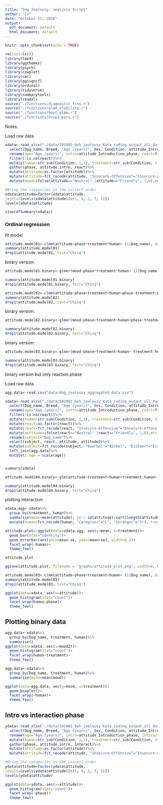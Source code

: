 ```yaml
---
title: "Dog Jealousy- analysis Script"
author: "CV"
date: "October 27, 2020"
output:
  pdf_document: default
  html_document: default
---
```


```r

knitr::opts_chunk$set(echo = TRUE)

rm(list=ls())
library(lme4)
library(ggthemes)
library(psych)
library(cowplot)
library(car)
library(ggsignif)
library(ordinal)
library(tidyverse)
library(summarytools)
library(readxl)
source("./functions/diagnostic_fcns.r")
source("./functions/glmm_stability.r")
source("./functions/boot_glmm.r")
source("./functions/drop1_para.r")

```

Notes:

Load raw data
```r
xdata<-read_xlsx("./data/201002_beh_jealousy_Kata_coding_output_all_data_Dusty_questionnaires_updated_mistakes_new.xlsx", sheet = 'Kata_phases_explanations', na = c('NA'))%>%
  select(Dog_name, Breed, "Age (years)", Sex, Condition, attitude_Introduction_phase,first_approach_in_reaction_phase)%>%
  rename(age="Age (years)", intro=attitude_Introduction_phase, react=first_approach_in_reaction_phase)%>%
  filter(!is.na(react))%>%
  mutate(human=str_sub(Condition, 1,1), treatment=str_sub(Condition, 2))%>%
  gather(phase, attitude,intro, react)%>%
  mutate(attitude=as.factor(attitude))%>%
  mutate(attitude=fct_recode(attitude, "Insecure-Offensive"="Insecure-offensive"))%>%
  mutate(mood=ifelse(attitude=="Neutral" |attitude=="Friendly", 1,0),mood2=ifelse(attitude=="Neutral" |attitude=="Friendly", "good","bad"))

#Bring the categories in the correct order
xdata$attitude=factor(xdata$attitude,
levels=levels(xdata$attitude)[c(1, 4, 2, 3, 5)])
levels(xdata$attitude)

```


``` r

view(dfSummary(xdata))
```

### Ordinal regression


fit model
```r

attitude.model01<-clmm(attitude~phase*treatment*human+ (1|Dog_name), data=xdata)
summary(attitude.model01)
drop1(attitude.model01, test="Chisq")
```
binary version:
```r

attitude.model01.binary<-glmer(mood~phase*treatment*human+ (1|Dog_name), data=xdata, family = binomial, control=glmerControl(optimizer="bobyqa",optCtrl=list(maxfun=2e5)))

summary(attitude.model01.binary)
drop1(attitude.model01.binary, test="Chisq")
```



```r

attitude.model02<-clmm(attitude~phase+treatment+human+phase:treatment+phase:human+ (1|Dog_name), data=xdata)
summary(attitude.model02)
drop1(attitude.model02, test="Chisq")
```
binary version:
```r

attitude.model02.binary<-glmer(mood~phase+treatment+human+phase:treatment+phase:human+ treatment:human+ (1|Dog_name), data=xdata, family = binomial, control=glmerControl(optimizer="bobyqa",optCtrl=list(maxfun=2e5)))

summary(attitude.model02.binary)
drop1(attitude.model02.binary, test="Chisq")
```
binary version:
```r

attitude.model03.binary<-glmer(mood~phase+treatment+human+ treatment:human+ (1|Dog_name), data=xdata, family = binomial, control=glmerControl(optimizer="bobyqa",optCtrl=list(maxfun=2e5)))

summary(attitude.model03.binary)
drop1(attitude.model03.binary, test="Chisq")
```

binary version but only reaction phase

Load raw data
```r
agg.data<-read.csv("data/dog_jealousy_aggregated_data.csv")

zdata<-read_xlsx("./data/201002_beh_jealousy_Kata_coding_output_all_data_Dusty_questionnaires_updated_mistakes_new.xlsx", sheet = 'Kata_phases_explanations', na = c('NA'))%>%
  select(Dog_name, Breed, "Age (years)", Sex, Condition, attitude_Introduction_phase,first_approach_in_reaction_phase)%>%
  rename(age="Age (years)", intro=attitude_Introduction_phase, react=first_approach_in_reaction_phase)%>%
  filter(!is.na(react))%>%
  mutate(human=str_sub(Condition, 1,1), treatment=str_sub(Condition, 2))%>%
  mutate(react=as.factor(react))%>%
  mutate(react=fct_recode(react, "Insecure-Offensive"="Insecure-offensive"))%>%
  mutate(attitude=ifelse(react=="Neutral" |react=="Friendly", 1,0),attitude2=ifelse(react=="Neutral" |react=="Friendly", "good","bad"), age=as.numeric(age))%>%
  rename(subject="Dog_name")%>%
  select(subject, react, attitude, attitude2)%>%
  mutate(subject=fct_recode(subject, "Baerbel"="Bärbel", "Eisbaer"="Eisbär", "Fiby"="Fiby2", "Finja"="Finja2", "Jo-jo3"="Jo-Jo3", "Maedi"="Mädi", "Mia"="Mia7", "Muesli"="Müsli",  "Nana"="Nana3", "Ronja"="Ronja4", "Yuki"="Yuki4"))%>%
  left_join(agg.data)%>%
  mutate(z.age = scale(age))


summary(zdata)


```

```r

attitude.model04.binary<-glm(attitude~treatment+human+treatment:human+ sex+z.age, data=zdata, family = binomial)

summary(attitude.model04.binary)
drop1(attitude.model04.binary, test="Chisq")
```
plotting interaction

```r

zdata.agg<-zdata%>%
  group_by(treatment, human)%>%
  summarise(mean=mean(attitude), se = sd(attitude)/sqrt(length(attitude)))%>%
  mutate(human=fct_recode(human, "Caregiver"="C", "Stranger"="S"), treatment=fct_recode(treatment, "Petting"="P", "Vet Check"="M"))

attitude.plot<-ggplot(data=zdata.agg, aes(y=mean, x=treatment))+
  geom_bar(stat="identity")+
  geom_errorbar(aes(ymin=mean-se, ymax=mean+se), width=0.2)+
  facet_wrap(~human)+
  theme_few()

attitude.plot

ggsave(attitude.plot, filename = "graphs/attitude_plot.png", width=8, height=4,scale=0.8)
```



```r

attitude.model03<-clmm(attitude~phase+treatment+human+ (1|Dog_name), data=xdata)
summary(attitude.model03)
drop1(attitude.model03, test="Chisq")
```

```r
ggplot(data=xdata, aes(x=attitude))+
  geom_histogram(stat="count")+
  facet_wrap(human~phase)+
  theme_few()

```
## Plotting binary data

```r

agg.data<-xdata%>%
  group_by(Dog_name, treatment, human)%>%
  summarise()
ggplot(data=xdata, aes(x=mood2))+
  geom_histogram(stat="count")+
  facet_wrap(human~treatment)+
  theme_few()

```
```r

agg.data<-xdata%>%
  group_by(Dog_name, treatment, human)%>%
  summarise(mood=mean(mood))

ggplot(data=agg.data, aes(y=mood, x=treatment))+
  geom_boxplot()+
  facet_wrap(~human)+
  theme_few()

```

## Intro vs interaction phase

```r
ydata<-read_xlsx("./data/201002_beh_jealousy_Kata_coding_output_all_data_Dusty_questionnaires_updated_mistakes_new.xlsx", sheet = 'Kata_phases_explanations', na = c('NA'))%>%
  select(Dog_name, Breed, "Age (years)", Sex, Condition, attitude_Introduction_phase,attitude_interaction_phase)%>% 
  rename(age="Age (years)", intro=attitude_Introduction_phase, interact=attitude_interaction_phase)%>%
  mutate(human=str_sub(Condition, 1,1), treatment=str_sub(Condition, 2))%>%
  gather(phase, attitude,intro, interact)%>%
  mutate(attitude=as.factor(attitude))%>%
  mutate(attitude=fct_recode(attitude, "Insecure-Offensive"="Insecure-offensive"))

#Bring the categories in the correct order
ydata$attitude=factor(ydata$attitude,
levels=levels(ydata$attitude)[c(1, 4, 2, 3, 5)])
levels(ydata$attitude)

```

```r
ggplot(data=ydata, aes(x=attitude))+
  geom_histogram(stat="count")+
  facet_wrap(~phase)+
  theme_few()

```

